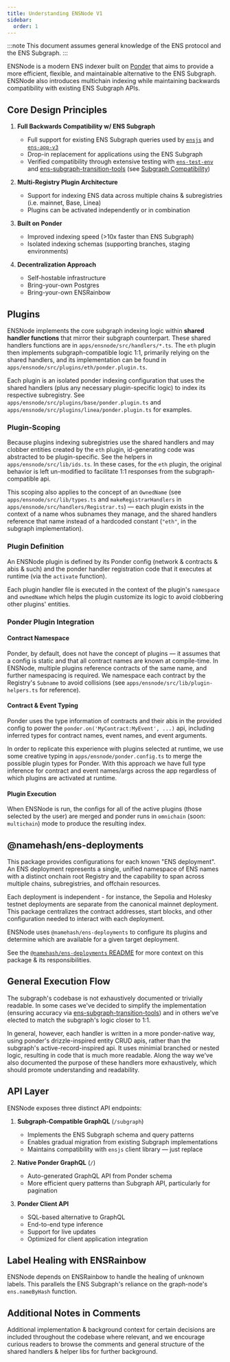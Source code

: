 ```yaml
---
title: Understanding ENSNode V1
sidebar:
  order: 1
---
```


:::note
This document assumes general knowledge of the ENS protocol and the ENS Subgraph.
:::

ENSNode is a modern ENS indexer built on [Ponder](https://ponder.sh/) that aims to provide a more efficient, flexible, and maintainable alternative to the ENS Subgraph. ENSNode also introduces multichain indexing while maintaining backwards compatibility with existing ENS Subgraph APIs.

## Core Design Principles

1. **Full Backwards Compatibility w/ ENS Subgraph**
    - Full support for existing ENS Subgraph queries used by [`ensjs`](https://github.com/ensdomains/ensjs/) and [`ens-app-v3`](https://github.com/ensdomains/ens-app-v3)
    - Drop-in replacement for applications using the ENS Subgraph
    - Verified compatibility through extensive testing with [`ens-test-env`](https://github.com/namehash/ens-test-env/) and [ens-subgraph-transition-tools](https://github.com/namehash/ens-subgraph-transition-tools) (see [Subgraph Compatibility](/reference/subgraph-compatibility))

2. **Multi-Registry Plugin Architecture**
    - Support for indexing ENS data across multiple chains & subregistries (i.e. mainnet, Base, Linea)
    - Plugins can be activated independently or in combination

3. **Built on Ponder**
    - Improved indexing speed (>10x faster than ENS Subgraph)
    - Isolated indexing schemas (supporting branches, staging environments)

4. **Decentralization Approach**
    - Self-hostable infrastructure
    - Bring-your-own Postgres
    - Bring-your-own ENSRainbow

## Plugins

ENSNode implements the core subgraph indexing logic within **shared handler functions** that mirror their subgraph counterpart. These shared handlers functions are in `apps/ensnode/src/handlers/*.ts`. The `eth` plugin then implements subgraph-compatible logic 1:1, primarily relying on the shared handlers, and its implementation can be found in `apps/ensnode/src/plugins/eth/ponder.plugin.ts`.

Each plugin is an isolated ponder indexing configuration that uses the shared handlers (plus any necessary plugin-specific logic) to index its respective subregistry. See `apps/ensnode/src/plugins/base/ponder.plugin.ts` and `apps/ensnode/src/plugins/linea/ponder.plugin.ts` for examples.

### Plugin-Scoping

Because plugins indexing subregistries use the shared handlers and may clobber entities created by the `eth` plugin, id-generating code was abstracted to be plugin-specific. See the helpers in `apps/ensnode/src/lib/ids.ts`. In these cases, for the `eth` plugin, the original behavior is left un-modified to facilitate 1:1 responses from the subgraph-compatible api.

This scoping also applies to the concept of an `OwnedName` (see `apps/ensnode/src/lib/types.ts` and `makeRegistrarHandlers` in `apps/ensnode/src/handlers/Registrar.ts`) — each plugin exists in the context of a name whos subnames they manage, and the shared handlers reference that name instead of a hardcoded constant (`"eth"`, in the subgraph implementation).


### Plugin Definition

An ENSNode plugin is defined by its Ponder config (network & contracts & abis & such) and the ponder handler registration code that it executes at runtime (via the `activate` function).

Each plugin handler file is executed in the context of the plugin's `namespace` and `ownedName` which helps the plugin customize its logic to avoid clobbering other plugins' entities.

### Ponder Plugin Integration

#### Contract Namespace

Ponder, by default, does not have the concept of plugins — it assumes that a config is static and that all contract names are known at compile-time. In ENSNode, multiple plugins reference contracts of the same name, and further namespacing is required. We namespace each contract by the Registry's `Subname` to avoid collisions (see `apps/ensnode/src/lib/plugin-helpers.ts` for reference).

#### Contract & Event Typing

Ponder uses the type information of contracts and their abis in the provided config to power the `ponder.on('MyContract:MyEvent', ...)` api, including inferred types for contract names, event names, and event arguments.

In order to replicate this experience with plugins selected at runtime, we use some creative typing in `apps/ensnode/ponder.config.ts` to merge the possible plugin types for Ponder. With this approach we have full type inference for contract and event names/args across the app regardless of which plugins are activated at runtime.

#### Plugin Execution

When ENSNode is run, the configs for all of the active plugins (those selected by the user) are merged and ponder runs in `omnichain` (soon: `multichain`) mode to produce the resulting index.

## @namehash/ens-deployments

This package provides configurations for each known "ENS deployment". An ENS deployment represents a single, unified namespace of ENS names with a distinct onchain root Registry and the capability to span across multiple chains, subregistries, and offchain resources.

Each deployment is independent - for instance, the Sepolia and Holesky testnet deployments are separate from the canonical mainnet deployment. This package centralizes the contract addresses, start blocks, and other configuration needed to interact with each deployment.

ENSNode uses `@namehash/ens-deployments` to configure its plugins and determine which are available for a given target deployment.

See the [`@namehash/ens-deployments` README](https://github.com/namehash/ensnode/blob/main/packages/ens-deployments/README.md) for more context on this package & its responsibilities.

## General Execution Flow

The subgraph's codebase is not exhaustively documented or trivially readable. In some cases we've decided to simplify the implementation (ensuring accuracy via [ens-subgraph-transition-tools](https://github.com/namehash/ens-subgraph-transition-tools)) and in others we've elected to match the subgraph's logic closer to 1:1.

In general, however, each handler is written in a more ponder-native way, using ponder's drizzle-inspired entity CRUD apis, rather than the subgraph's active-record-inspired api. It uses minimial branched or nested logic, resulting in code that is much more readable. Along the way we've also documented the purpose of these handlers more exhaustively, which should promote understanding and readability.

## API Layer

ENSNode exposes three distinct API endpoints:

1. **Subgraph-Compatible GraphQL** (`/subgraph`)
    - Implements the ENS Subgraph schema and query patterns
    - Enables gradual migration from existing Subgraph implementations
    - Maintains compatibility with `ensjs` client library — just replace

2. **Native Ponder GraphQL** (`/`)
    - Auto-generated GraphQL API from Ponder schema
    - More efficient query patterns than Subgraph API, particularly for pagination

3. **Ponder Client API**
    - SQL-based alternative to GraphQL
    - End-to-end type inference
    - Support for live updates
    - Optimized for client application integration

## Label Healing with ENSRainbow

ENSNode depends on ENSRainbow to handle the healing of unknown labels. This parallels the ENS Subgraph's reliance on the graph-node's `ens.nameByHash` function.

## Additional Notes in Comments

Additional implementation & background context for certain decisions are included throughout the codebase where relevant, and we encourage curious readers to browse the comments and general structure of the shared handlers & helper libs for further background.
